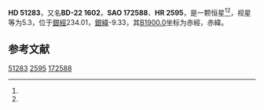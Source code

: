 {{Starbox begin
| name = HD 51283
}}
{{Starbox observe
| epoch = [[J2000.0|J2000.0]]
| constell = {{星座名待查}}<ref name=SIMBAD>{{cite web
 | url=http://simbad.u-strasbg.fr/simbad/sim-id?Ident=HR+2595
 | title=Pulsating variable Star
 | publisher=Centre de Données astronomiques de Strasbourg
 | work=SIMBAD
 | accessdate=2012-07-13
 | archive-date=2016-03-16
 | archive-url=https://web.archive.org/web/20160316192244/http://simbad.u-strasbg.fr/simbad/sim-id?Ident=HR+2595
 | dead-url=no
 }}</ref><ref name=DATA>{{cite web
 | url=http://vizier.u-strasbg.fr/viz-bin/VizieR-5?-out.add=.&-source=5050&-corr=PK=HR&-out.max=9999&HR=2595
 | title=VizieR Detailed Page
 | accessdate=2012-07-13
 | archive-date=2019-02-16
 | archive-url=https://web.archive.org/web/20190216113635/http://vizier.u-strasbg.fr/viz-bin/VizieR-5?-out.add=.&-source=5050&-corr=PK=HR&-out.max=9999&HR=2595
 | dead-url=no
 }}</ref>
| 星官 = 
| ra = {{RA|6|55|46.8}}<ref name=SIMBAD /><ref name=DATA />
| dec = {{DEC|-22|56|29}}<ref name=SIMBAD /><ref name=DATA />
| appmag_v = 5.3<ref name=SIMBAD /><ref name=DATA />
}}
{{Starbox character
| class = B3II-III<ref name=SIMBAD /><ref name=DATA />
| b-v = -0.18<ref name=SIMBAD /><ref name=DATA />
| u-b = -0.8<ref name=SIMBAD /><ref name=DATA />
| r-i = <ref name=SIMBAD /><ref name=DATA />
| variable = 
}}
{{Starbox astrometry
| radial_v = -0.8
| prop_mo_ra = 38
| parallax = 
| p_error = 
}}
{{Starbox catalog
| names =BD-22 1602，[[SAO星表|SAO]] 172588，[[HD星表|HD]] 51283，[[HR星表|HR]] 2595}}
{{Starbox reference |Simbad=HR+2595}}
{{Starbox end}}

'''HD 51283'''，又名'''BD-22 1602'''，'''SAO 172588'''、'''HR 2595'''，是一颗恒星<ref name=SIMBAD /><ref name=DATA />，视星等为5.3，位于[[銀道座標系|銀經]]234.01，[[銀道座標系|銀緯]]-9.33，其[[B1900.0|B1900.0]]坐标为赤經{{RA|6|51|34.4}}，赤緯{{DEC|-22|-9.33|44}}。

== 参考文献 ==
{{reflist}}

{{star-stub}}

[[Category:HD和HDE天體|51283]]
[[Category:HR天體|2595]]
[[Category:SAO天體|172588]]